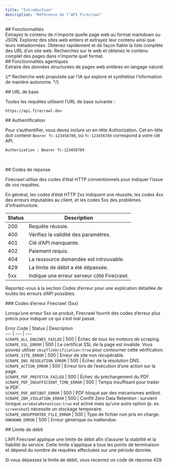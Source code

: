 ```yaml
---
title: "Introduction"
description: "Référence de l’API Firecrawl"
---
```


<div id="features">
  ## Fonctionnalités
</div>

<CardGroup cols={3}>
  <Card title="Scrape" icon="markdown" href="/fr/api-reference/endpoint/scrape" color="FF713C">
    Extrayez le contenu de n’importe quelle page web au format markdown ou JSON.
  </Card>

  <Card title="Crawl" icon="spider" href="/fr/api-reference/endpoint/crawl-post" color="FF713C">
    Explorez des sites web entiers et extrayez leur contenu ainsi que leurs métadonnées.
  </Card>

  <Card title="Map" icon="map" href="/fr/api-reference/endpoint/map" color="FF713C">
    Obtenez rapidement et de façon fiable la liste complète des URL d’un site web.
  </Card>

  <Card title="Search" icon="magnifying-glass" href="/fr/api-reference/endpoint/search" color="FF713C">
    Recherchez sur le web et obtenez le contenu complet des pages dans n’importe quel format.
  </Card>
</CardGroup>

<div id="agentic-features">
  ## Fonctionnalités agentiques
</div>

<CardGroup cols={3}>
  <Card title="Extract" icon="barcode-read" href="/fr/api-reference/endpoint/extract" color="FF713C">
    Extraire des données structurées de pages web entières en langage naturel.
  </Card>

  {/* <Card title="Deep Research" icon="brain-circuit" href="/api-reference/endpoint/deep-research" color="FF713C">
      Recherche web propulsée par l’IA qui explore et synthétise l’information de manière autonome.
    </Card> */}
</CardGroup>

<div id="base-url">
  ## URL de base
</div>

Toutes les requêtes utilisent l’URL de base suivante :

```bash
https://api.firecrawl.dev 
```

<div id="authentication">
  ## Authentification
</div>

Pour s’authentifier, vous devez inclure un en-tête Authorization. Cet en-tête doit contenir `Bearer fc-123456789`, où `fc-123456789` correspond à votre clé API.

```bash
Authorization : Bearer fc-123456789
```

​

<div id="response-codes">
  ## Codes de réponse
</div>

Firecrawl utilise des codes d’état HTTP conventionnels pour indiquer l’issue de vos requêtes.

En général, les codes d’état HTTP 2xx indiquent une réussite, les codes 4xx des erreurs imputables au client, et les codes 5xx des problèmes d’infrastructure.

Status | Description
--- | ---
200 | Requête réussie.
400 | Vérifiez la validité des paramètres.
401 | Clé d’API manquante.
402 | Paiement requis.
404 | La ressource demandée est introuvable.
429 | La limite de débit a été dépassée.
5xx | Indique une erreur serveur côté Firecrawl.

Reportez-vous à la section Codes d’erreur pour une explication détaillée de toutes les erreurs d’API possibles.

<div id="firecrawl-error-codes-5xx">
  ### Codes d’erreur Firecrawl (5xx)
</div>

Lorsqu’une erreur 5xx se produit, Firecrawl fournit des codes d’erreur plus précis pour indiquer ce qui s’est mal passé.​

Error Code | Status | Description\
--- | --- | ---\
`SCRAPE_ALL_ENGINES_FAILED` | 500 | Échec de tous les moteurs de scraping.\
`SCRAPE_SSL_ERROR` | 500 | Le certificat SSL de la page est invalide. Vous pouvez utiliser `skipTlsVerification:true` pour contourner cette vérification.\
`SCRAPE_SITE_ERROR` | 500 | Erreur de site non récupérable.\
`SCRAPE_DNS_RESOLUTION_ERROR` | 500 | Échec de la résolution DNS.\
`SCRAPE_ACTION_ERROR` | 500 | Erreur lors de l’exécution d’une action sur la page.\
`SCRAPE_PDF_PREFETCH_FAILED` | 500 | Échec du préchargement du PDF.\
`SCRAPE_PDF_INSUFFICIENT_TIME_ERROR` | 500 | Temps insuffisant pour traiter le PDF.\
`SCRAPE_PDF_ANTIBOT_ERROR` | 500 | PDF bloqué par des mécanismes antibot.\
`SCRAPE_ZDR_VIOLATION_ERROR` | 500 | Conflit Zero Data Retention : survient lorsque `zeroDataRetention:true` est activé mais qu’une autre option (p. ex. `screenshot`) nécessite un stockage temporaire.\
`SCRAPE_UNSUPPORTED_FILE_ERROR` | 500 | Type de fichier non pris en charge.\
`UNKNOWN_ERROR` | 500 | Erreur générique ou inattendue.

<div id="rate-limit">
  ## Limite de débit
</div>

L’API Firecrawl applique une limite de débit afin d’assurer la stabilité et la fiabilité du service. Cette limite s’applique à tous les points de terminaison et dépend du nombre de requêtes effectuées sur une période donnée.

Si vous dépassez la limite de débit, vous recevrez un code de réponse 429.